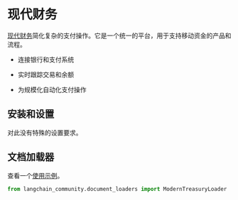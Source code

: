 # 现代财务

[现代财务](https://www.moderntreasury.com/)简化复杂的支付操作。它是一个统一的平台，用于支持移动资金的产品和流程。

- 连接银行和支付系统

- 实时跟踪交易和余额

- 为规模化自动化支付操作

## 安装和设置

对此没有特殊的设置要求。

## 文档加载器

查看一个[使用示例](/docs/integrations/document_loaders/modern_treasury)。

```python
from langchain_community.document_loaders import ModernTreasuryLoader
```